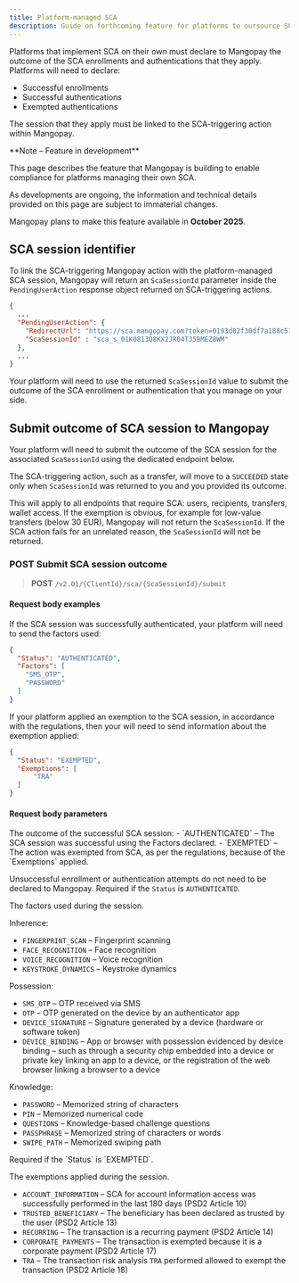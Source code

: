 ```yaml
---
title: Platform-managed SCA
description: Guide on forthcoming feature for platforms to oursource SCA implementation
---
```


Platforms that implement SCA on their own must declare to Mangopay the outcome of the SCA enrollments and authentications that they apply. Platforms will need to declare: 

- Successful enrollments
- Successful authentications
- Exempted authentications

The session that they apply must be linked to the SCA-triggering action within Mangopay.

<Note>
**Note – Feature in development**

This page describes the feature that Mangopay is building to enable compliance for platforms managing their own SCA.

As developments are ongoing, the information and technical details provided on this page are subject to immaterial changes. 

Mangopay plans to make this feature available in **October 2025**.
</Note>

## SCA session identifier

To link the SCA-triggering Mangopay action with the platform-managed SCA session, Mangopay will return an `ScaSessionId` parameter inside the `PendingUserAction` response object returned on SCA-triggering actions.

```json
{
  ...
  "PendingUserAction": {
    "RedirectUrl": "https://sca.mangopay.com?token=0193d02f30df7a188c51cf890a191d21",
    "ScaSessionId" : "sca_s_01K0813Q8KX2JR04TJ5BMEZ8WM"
  },
  ...
}
```

Your platform will need to use the returned `ScaSessionId` value to submit the outcome of the SCA enrollment or authentication that you manage on your side.

## Submit outcome of SCA session to Mangopay

Your platform will need to submit the outcome of the SCA session for the associated `ScaSessionId` using the dedicated endpoint below.

The SCA-triggering action, such as a transfer, will move to a `SUCCEEDED` state only when `ScaSessionId` was returned to you and you provided its outcome. 

This will apply to all endpoints that require SCA: users, recipients, transfers, wallet access. If the exemption is obvious, for example for low-value transfers (below 30 EUR), Mangopay will not return the `ScaSessionId`. If the SCA action fails for an unrelated reason, the `ScaSessionId` will not be returned.


### POST Submit SCA session outcome

> **POST** `/v2.01/{ClientId}/sca/{ScaSessionId}/submit`

#### Request body examples

If the SCA session was successfully authenticated, your platform will need to send the factors used:

```json Authenticated
{
  "Status": "AUTHENTICATED",
  "Factors": [
    "SMS_OTP",
    "PASSWORD"
  ]
}
```

If your platform applied an exemption to the SCA session, in accordance with the regulations, then your will need to send information about the exemption applied: 

```json Exempted
{
  "Status": "EXEMPTED",
  "Exemptions": [
	  "TRA"
  ]
}
```

#### Request body parameters

<ParamField body="Status" type="string" required>
The outcome of the successful SCA session: 
- `AUTHENTICATED` – The SCA session was successful using the Factors declared.
- `EXEMPTED` – The action was exempted from SCA, as per the regulations, because of the `Exemptions` applied.

Unsuccessful enrollment or authentication attempts do not need to be declared to Mangopay.
</ParamField>
<ParamField body="Factors" type="array (string)">
Required if the `Status` is `AUTHENTICATED`. 

The factors used during the session.

Inherence:
- `FINGERPRINT_SCAN` – Fingerprint scanning
- `FACE_RECOGNITION` – Face recognition
- `VOICE_RECOGNITION` – Voice recognition
- `KEYSTROKE_DYNAMICS` – Keystroke dynamics

Possession:
- `SMS_OTP` – OTP received via SMS
- `OTP` – OTP generated on the device by an authenticator app
- `DEVICE_SIGNATURE` – Signature generated by a device (hardware or software token)
- `DEVICE_BINDING` – App or browser with possession evidenced by device binding – such as through a security chip embedded into a device or private key linking an app to a device, or the registration of the web browser linking a browser to a device

Knowledge:
- `PASSWORD` – Memorized string of characters
- `PIN` – Memorized numerical code
- `QUESTIONS` – Knowledge-based challenge questions
- `PASSPHRASE` – Memorized string of characters or words
- `SWIPE_PATH` – Memorized swiping path
</ParamField>
<ParamField body="Exemptions" type="array (string)">
Required if the `Status` is `EXEMPTED`.

The exemptions applied during the session.
- `ACCOUNT_INFORMATION` – SCA for account information access was successfully performed in the last 180 days (PSD2 Article 10) 
- `TRUSTED_BENEFICIARY` – The beneficiary has been declared as trusted by the user (PSD2 Article 13)
- `RECURRING` – The transaction is a recurring payment (PSD2 Article 14)
- `CORPORATE_PAYMENTS` – The transaction is exempted because it is a corporate payment (PSD2 Article 17)
- `TRA` – The transaction risk analysis `TRA` performed allowed to exempt the transaction (PSD2 Article 18) 
</ParamField>